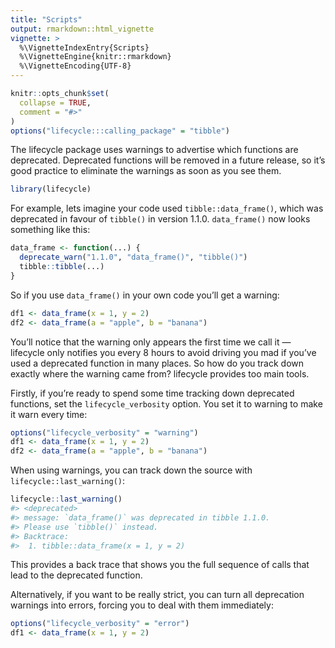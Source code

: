 ```yaml
---
title: "Scripts"
output: rmarkdown::html_vignette
vignette: >
  %\VignetteIndexEntry{Scripts}
  %\VignetteEngine{knitr::rmarkdown}
  %\VignetteEncoding{UTF-8}
---
```


```r
knitr::opts_chunk$set(
  collapse = TRUE,
  comment = "#>"
)
options("lifecycle:::calling_package" = "tibble")
```

The lifecycle package uses warnings to advertise which functions are deprecated.
Deprecated functions will be removed in a future release, so it's good practice to eliminate the warnings as soon as you see them.

```r
library(lifecycle)
```

For example, lets imagine your code used `tibble::data_frame()`, which was deprecated in favour of `tibble()` in version 1.1.0.
`data_frame()` now looks something like this:

```r
data_frame <- function(...) {
  deprecate_warn("1.1.0", "data_frame()", "tibble()")
  tibble::tibble(...)
}
```

So if you use `data_frame()` in your own code you'll get a warning:

```r
df1 <- data_frame(x = 1, y = 2)
df2 <- data_frame(a = "apple", b = "banana")
```

You'll notice that the warning only appears the first time we call it --- lifecycle only notifies you every 8 hours to avoid driving you mad if you've used a deprecated function in many places.
So how do you track down exactly where the warning came from?
lifecycle provides too main tools.

Firstly, if you're ready to spend some time tracking down deprecated functions, set the `lifecycle_verbosity` option.
You set it to warning to make it warn every time:

```r
options("lifecycle_verbosity" = "warning")
df1 <- data_frame(x = 1, y = 2)
df2 <- data_frame(a = "apple", b = "banana")
```

When using warnings, you can track down the source with `lifecycle::last_warning()`:

```r
lifecycle::last_warning()
#> <deprecated>
#> message: `data_frame()` was deprecated in tibble 1.1.0.
#> Please use `tibble()` instead.
#> Backtrace:
#>  1. tibble::data_frame(x = 1, y = 2)
```

This provides a back trace that shows you the full sequence of calls that lead to the deprecated function.

Alternatively, if you want to be really strict, you can turn all deprecation warnings into errors, forcing you to deal with them immediately:

```r
options("lifecycle_verbosity" = "error")
df1 <- data_frame(x = 1, y = 2)
```
